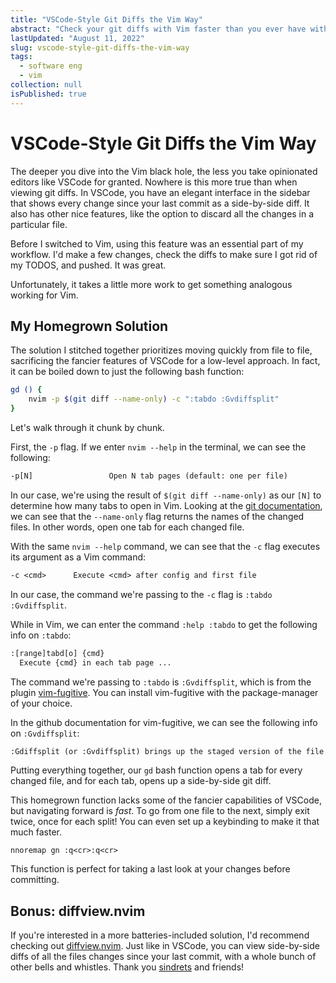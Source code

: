 ```yaml
---
title: "VSCode-Style Git Diffs the Vim Way"
abstract: "Check your git diffs with Vim faster than you ever have with VSCode"
lastUpdated: "August 11, 2022"
slug: vscode-style-git-diffs-the-vim-way
tags:
  - software eng
  - vim
collection: null
isPublished: true
---
```


# VSCode-Style Git Diffs the Vim Way

The deeper you dive into the Vim black hole, the less you take opinionated editors like VSCode for
granted. Nowhere is this more true than when viewing git diffs. In VSCode, you have an elegant
interface in the sidebar that shows every change since your last commit as a side-by-side diff. It
also has other nice features, like the option to discard all the changes in a particular file.

Before I switched to Vim, using this feature was an essential part of my workflow. I'd make a few
changes, check the diffs to make sure I got rid of my TODOS, and pushed. It was great.

Unfortunately, it takes a little more work to get something analogous working for Vim.

## My Homegrown Solution

The solution I stitched together prioritizes moving quickly from file to file, sacrificing the
fancier features of VSCode for a low-level approach. In fact, it can be boiled down to just the
following bash function:

```bash
gd () {
	nvim -p $(git diff --name-only) -c ":tabdo :Gvdiffsplit"
}
```

Let's walk through it chunk by chunk.

First, the `-p` flag. If we enter `nvim --help` in the terminal, we can see the following:

```txt
-p[N]                 Open N tab pages (default: one per file)
```

In our case, we're using the result of `$(git diff --name-only)` as our `[N]` to determine how many
tabs to open in Vim. Looking at the [git documentation](https://git-scm.com/docs/git-diff), we can
see that the `--name-only` flag returns the names of the changed files. In other words, open one tab
for each changed file.

With the same `nvim --help` command, we can see that the `-c` flag executes its argument as a Vim
command:

```txt
-c <cmd>      Execute <cmd> after config and first file
```

In our case, the command we're passing to the `-c` flag is `:tabdo :Gvdiffsplit`.

While in Vim, we can enter the command `:help :tabdo` to get the following info on `:tabdo`:

```txt
:[range]tabd[o] {cmd}
  Execute {cmd} in each tab page ...
```

The command we're passing to `:tabdo` is `:Gvdiffsplit`, which is from the plugin
[vim-fugitive](https://github.com/tpope/vim-fugitive). You can install vim-fugitive with the
package-manager of your choice.

In the github documentation for vim-fugitive, we can see the following info on `:Gvdiffsplit`:

```txt
:Gdiffsplit (or :Gvdiffsplit) brings up the staged version of the file side by side with the working tree version.
```

Putting everything together, our `gd` bash function opens a tab for every changed file, and for each
tab, opens up a side-by-side git diff.

This homegrown function lacks some of the fancier capabilities of VSCode, but navigating forward is
_fast_. To go from one file to the next, simply exit twice, once for each split! You can even set up
a keybinding to make it that much faster.

```vim
nnoremap gn :q<cr>:q<cr>
```

This function is perfect for taking a last look at your changes before committing.

## Bonus: diffview.nvim

If you're interested in a more batteries-included solution, I'd recommend checking out
[diffview.nvim](https://github.com/sindrets/diffview.nvim). Just like in VSCode, you can view
side-by-side diffs of all the files changes since your last commit, with a whole bunch of other
bells and whistles. Thank you [sindrets](https://github.com/sindrets) and friends!
